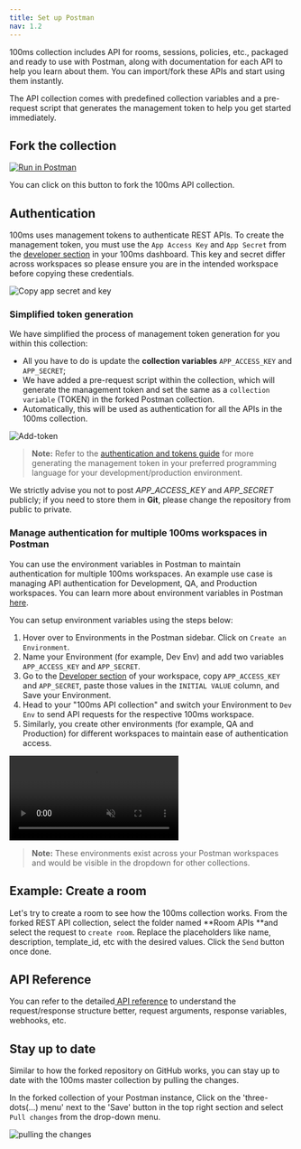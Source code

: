 ```yaml
---
title: Set up Postman
nav: 1.2
---
```


100ms collection includes API for rooms, sessions, policies, etc., packaged and ready to use with Postman, along with documentation for each API to help you learn about them. You can import/fork these APIs and start using them instantly.

The API collection comes with predefined collection variables and a pre-request script that generates the management token to help you get started immediately.

## Fork the collection

[![Run in Postman](https://run.pstmn.io/button.svg)](https://god.gw.postman.com/run-collection/22726679-47dcd974-29d5-4965-a35b-bf9b74a8b25a?action=collection%2Ffork&collection-url=entityId%3D22726679-47dcd974-29d5-4965-a35b-bf9b74a8b25a%26entityType%3Dcollection%26workspaceId%3Dd9145dd6-337b-4761-81d6-21a30b4147a2)

You can click on this button to fork the 100ms API collection.

## Authentication

100ms uses management tokens to authenticate REST APIs. To create the management token, you must use the `App Access Key` and `App Secret` from the [developer section](https://dashboard.100ms.live/developer) in your 100ms dashboard. This key and secret differ across workspaces so please ensure you are in the intended workspace before copying these credentials.

![Copy app secret and key](/docs/v2/app-key-secret.png)

### Simplified token generation

We have simplified the process of management token generation for you within this collection:

-   All you have to do is update the **collection variables** `APP_ACCESS_KEY` and `APP_SECRET`;
-   We have added a pre-request script within the collection, which will generate the management token and set the same as a `collection variable` (TOKEN) in the forked Postman collection.
-   Automatically, this will be used as authentication for all the APIs in the 100ms collection.

![Add-token](/docs/v2/token.png)

> **Note:** Refer to the [authentication and tokens guide](https://100ms.live/docs/server-side/v2/introduction/authentication-and-tokens#code-sample-generate-management-token) for more generating the management token in your preferred programming language for your development/production environment.

<Note type="warning">
    We strictly advise you not to post <i>APP_ACCESS_KEY</i> and <i>APP_SECRET</i> publicly; if you
    need to store them in <strong>Git</strong>, please change the repository from public to private.
</Note>

### Manage authentication for multiple 100ms workspaces in Postman

You can use the environment variables in Postman to maintain authentication for multiple 100ms workspaces. An example use case is managing API authentication for Development, QA, and Production workspaces. You can learn more about environment variables in Postman [here](https://learning.postman.com/docs/sending-requests/variables/).

You can setup environment variables using the steps below:

1. Hover over to Environments in the Postman sidebar. Click on `Create an Environment`.
2. Name your Environment (for example, Dev Env) and add two variables `APP_ACCESS_KEY` and `APP_SECRET`.
3. Go to the [Developer section](https://dashboard.100ms.live/developer) of your workspace, copy `APP_ACCESS_KEY` and `APP_SECRET`, paste those values in the `INITIAL VALUE` column, and Save your Environment.
4. Head to your "100ms API collection" and switch your Environment to `Dev Env` to send API requests for the respective 100ms workspace.
5. Similarly, you create other environments (for example, QA and Production) for different workspaces to maintain ease of authentication access.

<video loop="true" autoplay="autoPlay" controls="controls" id="vid" muted>
    <source src="/docs/guides/env-vars.mp4" type="video/mp4" />
</video>
<br />

> **Note:** These environments exist across your Postman workspaces and would be visible in the dropdown for other collections.

## Example: Create a room

Let's try to create a room to see how the 100ms collection works. From the forked REST API collection, select the folder named **Room APIs **and select the request to `create room`. Replace the placeholders like name, description, template_id, etc with the desired values. Click the `Send` button once done.

## API Reference

You can refer to the detailed[ API reference](/server-side/v2/Rooms/object) to understand the request/response structure better, request arguments, response variables, webhooks, etc.

## Stay up to date

Similar to how the forked repository on GitHub works, you can stay up to date with the 100ms master collection by pulling the changes.

In the forked collection of your Postman instance, Click on the 'three-dots(...) menu' next to the 'Save' button in the top right section and select `Pull changes` from the drop-down menu.

![pulling the changes](/docs/v2/pull-changes.png)
